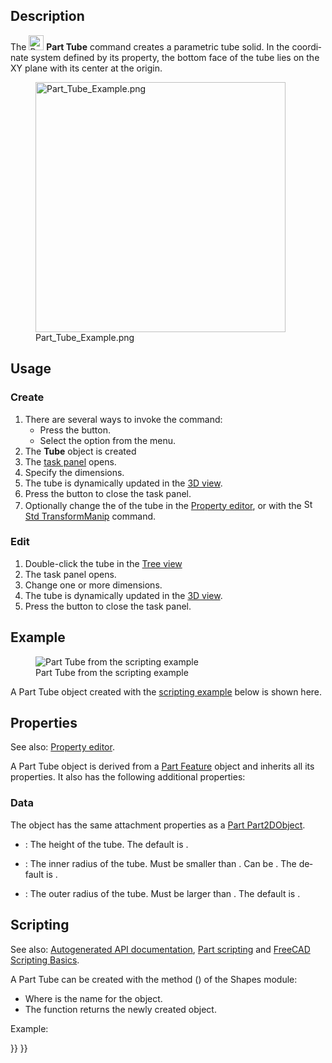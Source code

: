 <languages/>

<div lang="en" dir="ltr" class="mw-content-ltr">
{{Docnav
|[[Part_Torus|Torus]]
|[[Part_Primitives|Primitives]]
|[[Part_Workbench|Part]]
|IconL=Part_Torus.svg
|IconR=Part_Primitives.svg
|IconC=Workbench_Part.svg
}}
</div>

<div lang="en" dir="ltr" class="mw-content-ltr">
{{GuiCommand
|Name=Part Tube
|MenuLocation=Part → Primitives → Create tube
|Workbenches=[[Part_Workbench|Part]]
|Version=0.19
|SeeAlso=[[Part_Primitives|Part Primitives]]
}}
</div>

<div lang="en" dir="ltr" class="mw-content-ltr">
==Description==
</div>

<div lang="en" dir="ltr" class="mw-content-ltr">
The [[Image:Part_Tube.svg|24px]] '''Part Tube''' command creates a parametric tube solid. In the coordinate system defined by its {{PropertyData|Placement}} property, the bottom face of the tube lies on the XY plane with its center at the origin.
</div>

[[Image:Part_Tube_Example.png|400px]]

<div lang="en" dir="ltr" class="mw-content-ltr">
==Usage==
</div>

<div lang="en" dir="ltr" class="mw-content-ltr">
=== Create ===
</div>

<div lang="en" dir="ltr" class="mw-content-ltr">
# There are several ways to invoke the command:
#* Press the {{Button|[[Image:Part_Tube.svg|16px]] [[Part_Tube|Create tube]]}} button.
#* Select the {{MenuCommand|Part → Primitives → [[Image:Part_Tube.svg|16px]] Create tube}} option from the menu.
# The '''Tube''' object is created
# The {{MenuCommand|Tube}} [[Task_panel|task panel]] opens.
# Specify the dimensions.
# The tube is dynamically updated in the [[3D_view|3D view]].
# Press the {{Button|OK}} button to close the task panel.
# Optionally change the {{PropertyData|Placement}} of the tube in the [[Property_editor|Property editor]], or with the [[Image:Std_TransformManip.svg|16px]] [[Std_TransformManip|Std TransformManip]] command.
</div>

<div lang="en" dir="ltr" class="mw-content-ltr">
=== Edit ===
</div>

<div lang="en" dir="ltr" class="mw-content-ltr">
# Double-click the tube in the [[Tree_view|Tree view]]
# The {{MenuCommand|Tube}} task panel opens.
# Change one or more dimensions.
# The tube is dynamically updated in the [[3D_view|3D view]].
# Press the {{Button|OK}} button to close the task panel.
</div>

<div lang="en" dir="ltr" class="mw-content-ltr">
== Example ==
</div>

<div lang="en" dir="ltr" class="mw-content-ltr">
[[Image:Part_Tube_Scripting_Example.png|thumb|Part Tube from the scripting example]]
</div>

<div lang="en" dir="ltr" class="mw-content-ltr">
A Part Tube object created with the [[#Scripting|scripting example]] below is shown here.
</div>

<div lang="en" dir="ltr" class="mw-content-ltr">
==Properties==
</div>

<div lang="en" dir="ltr" class="mw-content-ltr">
See also: [[Property_editor|Property editor]].
</div>

<div lang="en" dir="ltr" class="mw-content-ltr">
A Part Tube object is derived from a [[Part_Feature|Part Feature]] object and inherits all its properties. It also has the following additional properties:
</div>

<div lang="en" dir="ltr" class="mw-content-ltr">
=== Data ===
</div>

<div lang="en" dir="ltr" class="mw-content-ltr">
{{TitleProperty|Attachment}}
</div>

<div lang="en" dir="ltr" class="mw-content-ltr">
The object has the same attachment properties as a [[Part_Part2DObject#Data|Part Part2DObject]].
</div>

<div lang="en" dir="ltr" class="mw-content-ltr">
{{TitleProperty|Tube}}
</div>

<div lang="en" dir="ltr" class="mw-content-ltr">
* {{PropertyData|Height|Length}}: The height of the tube. The default is {{Value|10mm}}.
* {{PropertyData|Inner Radius|Length}}: The inner radius of the tube. Must be smaller than {{PropertyData|Outer Radius}}. Can be {{Value|0}}. The default is {{Value|2mm}}.
* {{PropertyData|Outer Radius|Length}}: The outer radius of the tube. Must be larger than {{PropertyData|Inner Radius}}. The default is {{Value|5mm}}.
</div>

<div lang="en" dir="ltr" class="mw-content-ltr">
== Scripting ==
</div>

<div lang="en" dir="ltr" class="mw-content-ltr">
See also: [https://freecad.github.io/SourceDoc/ Autogenerated API documentation], [[Part_scripting|Part scripting]] and [[FreeCAD_Scripting_Basics|FreeCAD Scripting Basics]].
</div>

<div lang="en" dir="ltr" class="mw-content-ltr">
A Part Tube can be created with the {{Incode|addTube()}} method ({{Version|0.20}}) of the Shapes module:
</div>

{{Code|code=
tube = Shapes.addTube(FreeCAD.ActiveDocument, "myTube")
}}

<div lang="en" dir="ltr" class="mw-content-ltr">
* Where {{Incode|"myTube"}} is the name for the object.
* The function returns the newly created object.
</div>

<div lang="en" dir="ltr" class="mw-content-ltr">
Example:
</div>

{{Code|code=
import FreeCAD as App
from BasicShapes import Shapes

doc = App.activeDocument()

tube = Shapes.addTube(FreeCAD.ActiveDocument, "myTube")
tube.Height = 20
tube.InnerRadius = 2
tube.OuterRadius = 3
tube.Placement = App.Placement(App.Vector(2, 4, 5), App.Rotation(60, 60, 30))

doc.recompute()
}}


<div lang="en" dir="ltr" class="mw-content-ltr">
{{Docnav
|[[Part_Torus|Torus]]
|[[Part_Primitives|Primitives]]
|[[Part_Workbench|Part]]
|IconL=Part_Torus.svg
|IconR=Part_Primitives.svg
|IconC=Workbench_Part.svg
}}
</div>

{{Part_Tools_navi{{#translation:}}}}
{{Userdocnavi{{#translation:}}}}